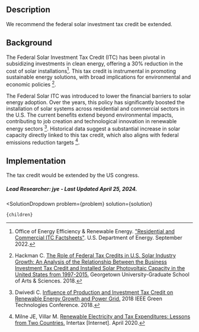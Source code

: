 

## Description

We recommend the  federal solar investment tax credit be extended.


## Background

The Federal Solar Investment Tax Credit (ITC) has been pivotal in subsidizing investments in clean energy, offering a 30% reduction in the cost of solar installations[^"18"]. This tax credit is instrumental in promoting sustainable energy solutions, with broad implications for environmental and economic policies [^"1"]. 

The Federal Solar ITC was introduced to lower the financial barriers to solar energy adoption. Over the years, this policy has significantly boosted the installation of solar systems across residential and commercial sectors in the U.S. The current benefits extend beyond environmental impacts, contributing to job creation and technological innovation in renewable energy sectors [^"3"]. Historical data suggest a substantial increase in solar capacity directly linked to this tax credit, which also aligns with federal emissions reduction targets [^"2"].

## Implementation

The tax credit would be extended by the US congress.

##### Lead Researcher: jye - Last Updated April 25, 2024.


[^"1"]: Hackman C. [The Role of Federal Tax Credits in U.S. Solar Industry Growth: An Analysis of the Relationship Between the Business Investment Tax Credit and Installed Solar Photovoltaic Capacity in the United States from 1997-2015.](https://repository.library.georgetown.edu/handle/10822/1050883) Georgetown University-Graduate School of Arts & Sciences. 2018.
[^"2"]: Milne JE, Villar M.  [Renewable Electricity and Tax Expenditures: Lessons from Two Countries.](http://dx.doi.org/10.54648/taxi2020034) Intertax [Internet]. April 2020.
[^"3"]: Dwivedi C. [Influence of Production and Investment Tax Credit on Renewable Energy Growth and Power Grid.](10.1109/GREENTECH.2018.00035) 2018 IEEE Green Technologies Conference. 2018.
[^"18"]: Office of Energy Efficiency & Renewable Energy. ["Residential and Commercial ITC Factsheets"](https://www.energy.gov/eere/solar/articles/residential-and-commercial-itc-factsheets). U.S. Department of Energy. September 2022.



  <SolutionDropdown 
    problem={problem} 
    solution={solution}
  >
    {children}
  </SolutionDropdown>